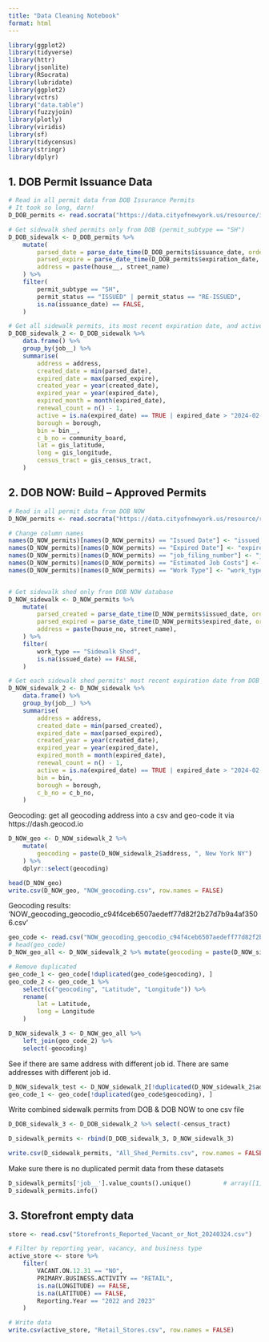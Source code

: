 ```yaml
---
title: "Data Cleaning Notebook"
format: html
---
```


```r
library(ggplot2)
library(tidyverse)
library(httr)
library(jsonlite)
library(RSocrata)
library(lubridate)
library(ggplot2)
library(vctrs)
library("data.table")
library(fuzzyjoin)
library(plotly)
library(viridis)
library(sf)
library(tidycensus)
library(stringr)
library(dplyr)
```


## 1. DOB Permit Issuance Data
```r
# Read in all permit data from DOB Issurance Permits
# It took so long, darn!
D_DOB_permits <- read.socrata("https://data.cityofnewyork.us/resource/ipu4-2q9a.csv")

# Get sidewalk shed permits only from DOB (permit_subtype == "SH")
D_DOB_sidewalk <- D_DOB_permits %>%
    mutate(
        parsed_date = parse_date_time(D_DOB_permits$issuance_date, orders = c("mdy", "ymd")),
        parsed_expire = parse_date_time(D_DOB_permits$expiration_date, orders = c("mdy", "ymd")),
        address = paste(house__, street_name)
    ) %>%
    filter(
        permit_subtype == "SH",
        permit_status == "ISSUED" | permit_status == "RE-ISSUED",
        is.na(issuance_date) == FALSE,
    )

# Get all sidewalk permits, its most recent expiration date, and active or not
D_DOB_sidewalk_2 <- D_DOB_sidewalk %>%
    data.frame() %>%
    group_by(job__) %>%
    summarise(
        address = address,
        created_date = min(parsed_date),
        expired_date = max(parsed_expire),
        created_year = year(created_date),
        expired_year = year(expired_date),
        expired_month = month(expired_date),
        renewal_count = n() - 1,
        active = is.na(expired_date) == TRUE | expired_date > "2024-02-01",
        borough = borough,
        bin = bin__,
        c_b_no = community_board,
        lat = gis_latitude,
        long = gis_longitude,
        census_tract = gis_census_tract,
    )
```

## 2. DOB NOW: Build -- Approved Permits
```r
# Read in all permit data from DOB NOW
D_NOW_permits <- read.socrata("https://data.cityofnewyork.us/resource/rbx6-tga4.csv")

# Change column names
names(D_NOW_permits)[names(D_NOW_permits) == "Issued Date"] <- "issued_date"
names(D_NOW_permits)[names(D_NOW_permits) == "Expired Date"] <- "expired_date"
names(D_NOW_permits)[names(D_NOW_permits) == "job_filing_number"] <- "job__"
names(D_NOW_permits)[names(D_NOW_permits) == "Estimated Job Costs"] <- "estimated_cost"
names(D_NOW_permits)[names(D_NOW_permits) == "Work Type"] <- "work_type"


# Get sidewalk shed only from DOB NOW database
D_NOW_sidewalk <- D_NOW_permits %>%
    mutate(
        parsed_created = parse_date_time(D_NOW_permits$issued_date, orders = c("ymd_HMS", "mdy_HMS")),
        parsed_expired = parse_date_time(D_NOW_permits$expired_date, orders = c("ymd_HMS", "mdy_HMS")),
        address = paste(house_no, street_name),
    ) %>%
    filter(
        work_type == "Sidewalk Shed",
        is.na(issued_date) == FALSE,
    )

# Get each sidewalk shed permits' most recent expiration date from DOB NOW database
D_NOW_sidewalk_2 <- D_NOW_sidewalk %>%
    data.frame() %>%
    group_by(job__) %>%
    summarise(
        address = address,
        created_date = min(parsed_created),
        expired_date = max(parsed_expired),
        created_year = year(created_date),
        expired_year = year(expired_date),
        expired_month = month(expired_date),
        renewal_count = n() - 1,
        active = is.na(expired_date) == TRUE | expired_date > "2024-02-01",
        bin = bin,
        borough = borough,
        c_b_no = c_b_no,
    )
```

Geocoding: get all geocoding address into a csv and geo-code it via https://dash.geocod.io
```r
D_NOW_geo <- D_NOW_sidewalk_2 %>%
    mutate(
        geocoding = paste(D_NOW_sidewalk_2$address, ", New York NY")
    ) %>%
    dplyr::select(geocoding)

head(D_NOW_geo)
write.csv(D_NOW_geo, "NOW_geocoding.csv", row.names = FALSE)
```

Geocoding results: 'NOW_geocoding_geocodio_c94f4ceb6507aedeff77d82f2b27d7b9a4af3506.csv'
```r
geo_code <- read.csv("NOW_geocoding_geocodio_c94f4ceb6507aedeff77d82f2b27d7b9a4af3506.csv")
# head(geo_code)
D_NOW_geo_all <- D_NOW_sidewalk_2 %>% mutate(geocoding = paste(D_NOW_sidewalk_2$address, ", New York NY"))

# Remove duplicated
geo_code_1 <- geo_code[!duplicated(geo_code$geocoding), ]
geo_code_2 <- geo_code_1 %>%
    select(c("geocoding", "Latitude", "Longitude")) %>%
    rename(
        lat = Latitude,
        long = Longitude
    )

D_NOW_sidewalk_3 <- D_NOW_geo_all %>%
    left_join(geo_code_2) %>%
    select(-geocoding)

```

See if there are same address with different job id.
There are same addresses with different job id.
```r
D_NOW_sidewalk_test <- D_NOW_sidewalk_2[!duplicated(D_NOW_sidewalk_2$address), ]
geo_code_1 <- geo_code[!duplicated(geo_code$geocoding), ]
```

Write combined sidewalk permits from DOB & DOB NOW to one csv file
```r
D_DOB_sidewalk_3 <- D_DOB_sidewalk_2 %>% select(-census_tract)

D_sidewalk_permits <- rbind(D_DOB_sidewalk_3, D_NOW_sidewalk_3)

write.csv(D_sidewalk_permits, "All_Shed_Permits.csv", row.names = FALSE)
```

Make sure there is no duplicated permit data from these datasets
```python
D_sidewalk_permits['job__'].value_counts().unique()         # array([1])
D_sidewalk_permits.info()
```

## 3. Storefront empty data

```r
store <- read.csv("Storefronts_Reported_Vacant_or_Not_20240324.csv")

# Filter by reporting year, vacancy, and business type
active_store <- store %>%
    filter(
        VACANT.ON.12.31 == "NO",
        PRIMARY.BUSINESS.ACTIVITY == "RETAIL",
        is.na(LONGITUDE) == FALSE,
        is.na(LATITUDE) == FALSE,
        Reporting.Year == "2022 and 2023"
    )

# Write data
write.csv(active_store, "Retail_Stores.csv", row.names = FALSE)
```